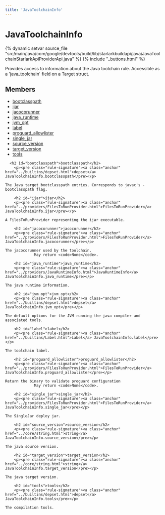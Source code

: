 ```yaml
---
title: 'JavaToolchainInfo'
---
```


<html devsite>
<head>
  <meta name="project_path" value="/_project.yaml">
  <meta name="book_path" value="/_book.yaml">
</head>
<body>

<h1 class="page-title" id="modules.JavaToolchainInfo">JavaToolchainInfo</h1>

{% dynamic setvar source_file "src/main/java/com/google/devtools/build/lib/starlarkbuildapi/java/JavaToolchainStarlarkApiProviderApi.java" %}
{% include "_buttons.html" %}
<!-- {% raw %} -->

Provides access to information about the Java toolchain rule. Accessible as a 'java_toolchain' field on a Target struct.

<h2>Members</h2>
<ul>
    <li>
    <a href="#bootclasspath">bootclasspath</a>
  </li>
      <li>
    <a href="#ijar">ijar</a>
  </li>
      <li>
    <a href="#jacocorunner">jacocorunner</a>
  </li>
      <li>
    <a href="#java_runtime">java_runtime</a>
  </li>
      <li>
    <a href="#jvm_opt">jvm_opt</a>
  </li>
      <li>
    <a href="#label">label</a>
  </li>
      <li>
    <a href="#proguard_allowlister">proguard_allowlister</a>
  </li>
      <li>
    <a href="#single_jar">single_jar</a>
  </li>
      <li>
    <a href="#source_version">source_version</a>
  </li>
      <li>
    <a href="#target_version">target_version</a>
  </li>
      <li>
    <a href="#tools">tools</a>
  </li>
  </ul>

      <h2 id="bootclasspath">bootclasspath</h2>
        <p><pre class="rule-signature"><a class="anchor" href="../builtins/depset.html">depset</a> JavaToolchainInfo.bootclasspath</pre></p>

    The Java target bootclasspath entries. Corresponds to javac's -bootclasspath flag.

        <h2 id="ijar">ijar</h2>
        <p><pre class="rule-signature"><a class="anchor" href="../providers/FilesToRunProvider.html">FilesToRunProvider</a> JavaToolchainInfo.ijar</pre></p>

    A FilesToRunProvider representing the ijar executable.

        <h2 id="jacocorunner">jacocorunner</h2>
        <p><pre class="rule-signature"><a class="anchor" href="../providers/FilesToRunProvider.html">FilesToRunProvider</a> JavaToolchainInfo.jacocorunner</pre></p>

    The jacocorunner used by the toolchain.
                 May return <code>None</code>.

        <h2 id="java_runtime">java_runtime</h2>
        <p><pre class="rule-signature"><a class="anchor" href="../providers/JavaRuntimeInfo.html">JavaRuntimeInfo</a> JavaToolchainInfo.java_runtime</pre></p>

    The java runtime information.

        <h2 id="jvm_opt">jvm_opt</h2>
        <p><pre class="rule-signature"><a class="anchor" href="../builtins/depset.html">depset</a> JavaToolchainInfo.jvm_opt</pre></p>

    The default options for the JVM running the java compiler and associated tools.

        <h2 id="label">label</h2>
        <p><pre class="rule-signature"><a class="anchor" href="../builtins/Label.html">Label</a> JavaToolchainInfo.label</pre></p>

    The toolchain label.

        <h2 id="proguard_allowlister">proguard_allowlister</h2>
        <p><pre class="rule-signature"><a class="anchor" href="../providers/FilesToRunProvider.html">FilesToRunProvider</a> JavaToolchainInfo.proguard_allowlister</pre></p>

    Return the binary to validate proguard configuration
                 May return <code>None</code>.

        <h2 id="single_jar">single_jar</h2>
        <p><pre class="rule-signature"><a class="anchor" href="../providers/FilesToRunProvider.html">FilesToRunProvider</a> JavaToolchainInfo.single_jar</pre></p>

    The SingleJar deploy jar.

        <h2 id="source_version">source_version</h2>
        <p><pre class="rule-signature"><a class="anchor" href="../core/string.html">string</a> JavaToolchainInfo.source_version</pre></p>

    The java source version.

        <h2 id="target_version">target_version</h2>
        <p><pre class="rule-signature"><a class="anchor" href="../core/string.html">string</a> JavaToolchainInfo.target_version</pre></p>

    The java target version.

        <h2 id="tools">tools</h2>
        <p><pre class="rule-signature"><a class="anchor" href="../builtins/depset.html">depset</a> JavaToolchainInfo.tools</pre></p>

    The compilation tools.


</body>
</html>

<!-- {% endraw %} -->
